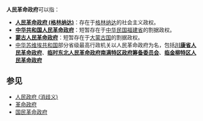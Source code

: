 '''人民革命政府'''可以指：

* '''[[人民革命政府_(格林纳达)|人民革命政府 (格林纳达)]]'''：存在于[[格林纳达|格林纳达]]的社会主义政权。
* '''[[中华共和国人民革命政府|中华共和国人民革命政府]]'''：短暂存在于[[中华民国|中华民国]][[福建省_(中华民国)|福建省]]的割据政权。
* '''[[蒙古人民党|蒙古人民革命政府]]'''：短暂存在于[[大蒙古国|大蒙古国]]的割据政权。
* [[中华苏维埃共和国|中华苏维埃共和国]]部分省级最高行政机关以人民革命政府为名，包括'''[[川康省人民革命政府|川康省人民革命政府]]'''、'''[[临时东北人民革命政府南满特区政府筹备委员会|临时东北人民革命政府南满特区政府筹备委员会]]'''、'''[[临金柳特区人民革命政府|临金柳特区人民革命政府]]'''

== 参见 ==
* [[人民政府_(消歧义)|人民政府 (消歧义)]]
* [[革命政府|革命政府]]
* [[国民革命政府|国民革命政府]]

{{disambig|cat=六字组织机构消歧义}}